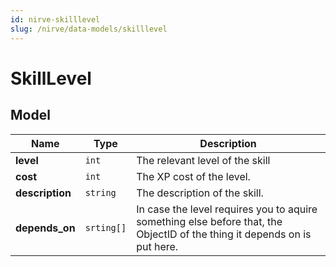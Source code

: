 ```yaml
---
id: nirve-skilllevel
slug: /nirve/data-models/skilllevel
---
```


# SkillLevel

## Model

| Name | Type | Description |
| - | - | - |
| **level** | `int` | The relevant level of the skill |
| **cost** | `int` | The XP cost of the level. |
| **description** | `string` | The description of the skill. |
| **depends_on** | `srting[]` | In case the level requires you to aquire something else before that, the ObjectID of the thing it depends on is put here. |
